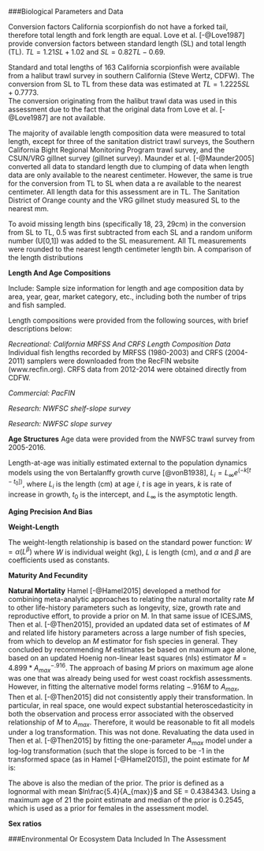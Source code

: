 

<!--************BIOLOGICAL DATA*********************************************-->
###Biological Parameters and Data

Conversion factors California scorpionfish do not have a forked tail, therefore total 
length and fork length are equal. Love et al.  [-@Love1987]  provide conversion factors
between standard length (SL) and total length (TL). $TL = 1.21SL + 1.02$ and $SL = 0.82TL - 0.69$.
 
Standard and total lengths of 163 California scorpionfish  were available from a 
halibut trawl survey in southern California (Steve Wertz, CDFW).  The conversion 
from SL to TL from these data was estimated at $TL = 1.2225SL + 0.7773$.  
The conversion originating from the halibut trawl data was used in this assessment 
due to the fact that the original data from Love et al.  [-@Love1987] are not available.
 
The majority of available length composition data were measured to total length, 
except for three of the sanitation district trawl surveys, the Southern California
Bight Regional Monitoring Program trawl survey, and the CSUN/VRG gillnet survey 
(gillnet survey).  Maunder et al. [-@Maunder2005] converted all data to standard 
length due to clumping of data when length data are only available to the nearest 
centimeter. However, the same is true for the conversion from TL to SL when data a
re available to the nearest centimeter. All length data for this assessment are in
TL.  The Sanitation District of Orange county and the VRG gillnet study measured SL 
to the nearest mm.
 
To avoid missing length bins (specifically 18, 23, 29cm) in the conversion from SL 
to TL,  0.5 was first subtracted from each SL and a random uniform number (U[0,1]) 
was added to the SL measurement.  All TL measurements were rounded to the nearest 
length centimeter length bin.  A comparison of the length distributions


**Length And Age Compositions**

Include: Sample size information for length and age composition data by area, 
year, gear, market category, etc., including both the number of trips and 
fish sampled.

Length compositions were provided from the following sources, with 
brief descriptions below:    

\begin{itemize}[noitemsep,nolistsep,topsep=0pt]
  \item CDFW market category study (\emph{commercial dead fish},1996-2003)    
  \item CALCOM (\emph{commercial dead fish}, 2013-2016)    
  \item CDFW onboard observer (\emph{recreational charter discards}, 2003-2016)    
  \item Ally onboard observer study (\emph{recreational charter discards}, 1984-1989)  
  \item California recreational sources combined (\emph{recreational charter retained catch})     
    \begin{itemize}[noitemsep,nolistsep]
      \item CDFW and Ally onboard observer surveys (1984-1989)     
      \item Collins and Crooke onboard observer surveys (1975-1978)     
      \item MRFSS (1980-2003)     
      \item CRFS (2004-2014)
    \end{itemize}
 \item California recreational sources combined (\emph{private mode retained catch})      
    \begin{itemize}[noitemsep,nolistsep]   
      \item MRFSS (1980-2003)      
      \item CRFS (2004-2016)  
    \end{itemize}
 \item Sanitation district trawl surveys (\emph{research}, 1970-2016)      
 \item CSUN/VRG gillnet survey (\emph{research}, 1995-2008)        
 \item Power plant impingement surveys (\emph{research}, 1974-2016) 
 \item Southern California Bight trawl survey (\emph{research}, 1994,1998,2003,2008,2013) 
\end{itemize}

*Recreational: California MRFSS And CRFS Length Composition Data*
Individual fish lengths recorded by MRFSS (1980-2003) and CRFS (2004-2011) samplers were
downloaded from the RecFIN website (www.recfin.org). CRFS data from 2012-2014 were
obtained directly from CDFW.

*Commercial: PacFIN*

*Research: NWFSC shelf-slope survey*

*Research: NWFSC slope survey*






\vspace{.5cm}
**Age Structures**
Age data were provided from the NWFSC trawl survey from 2005-2016.  

Length-at-age was initially estimated external to the population dynamics models 
using the von Bertalanffy growth curve [@vonB1938], $L_i = L_{\infty}e^{(-k[t-t_0])}$, 
where $L_i$ is the length (cm) at age $i$, $t$ is age in years, $k$ is rate of 
increase in growth, $t_0$ is the intercept, and $L_{\infty}$ is the asymptotic length.  



\vspace{.5cm}
**Aging Precision And Bias**




\vspace{.5cm}
**Weight-Length**

The weight-length relationship is based on the standard power function: 
$W = \alpha(L^\beta)$ where $W$ is individual weight (kg), $L$ is length (cm), 
and $\alpha$ and $\beta$ are coefficients used as constants.



\vspace{.5cm}
**Maturity And Fecundity**



\vspace{.5cm}
**Natural Mortality**
Hamel [-@Hamel2015] developed a method for combining meta-analytic approaches to relating the natural mortality rate $M$ to other life-history parameters such as longevity, size, growth rate and reproductive effort, to provide a prior on M. In that same issue of ICESJMS, Then et al. [-@Then2015], provided an updated data set of estimates of $M$ and related life history parameters across a large number of fish species, from which to develop an $M$ estimator for fish species in general. They concluded by recommending $M$ estimates be based on maximum age alone, based on an updated Hoenig non-linear least squares (nls) estimator $M= 4.899*{A_{max}}^{-.916}$. The approach of basing $M$ priors on maximum age alone was one that was already being used for west coast rockfish assessments. However, in fitting the alternative model forms relating $-.916M$ to $A_{max}$, Then et al. [-@Then2015] did not consistently apply their transformation. In particular, in real space, one would expect substantial heteroscedasticity in both the observation and process error associated with the observed relationship of $M$ to $A_{max}$. Therefore, it would be reasonable to fit all models under a log transformation. This was not done.
Revaluating the data used in Then et al. [-@Then2015] by fitting the one-parameter $A_{max}$ model under a log-log transformation (such that the slope is forced to be -1 in the transformed space (as in Hamel [-@Hamel2015]), the point estimate for $M$ is:
\begin{equation}
M = \frac{5.4}{A_{max}}
\end{equation}
 
The above is also the median of the prior. The prior is defined as a lognormal with mean $ln\frac{5.4}{A_{max}}$  and SE = 0.4384343. Using a maximum age of 21 the point estimate and median of the prior is 0.2545, which is used as a prior for females in the assessment model.



\vspace{.5cm}
**Sex ratios**



###Environmental Or Ecosystem Data Included In The Assessment




